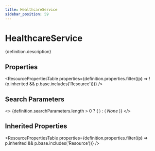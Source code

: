 ```yaml
---
title: HealthcareService
sidebar_position: 59
---
```



# HealthcareService

<p>{definition.description}</p>

## Properties

<ResourcePropertiesTable properties={definition.properties.filter((p) => !(p.inherited && p.base.includes('Resource')))} />

## Search Parameters

<>
  {definition.searchParameters.length > 0 ? (
    <SearchParamsTable searchParams={definition.searchParameters} />
  ) : (
    <em>None</em>
  )}
</>

## Inherited Properties

<ResourcePropertiesTable properties={definition.properties.filter((p) => p.inherited && p.base.includes('Resource'))} />


